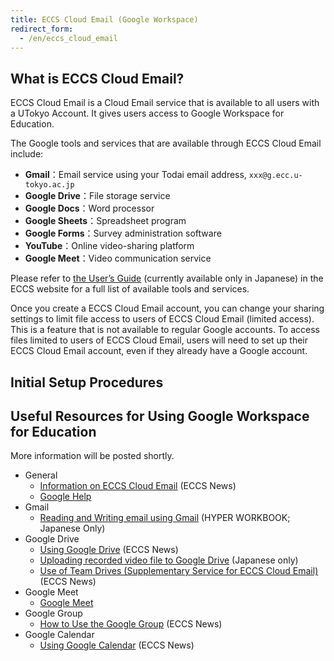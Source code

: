 ```yaml
---
title: ECCS Cloud Email (Google Workspace)
redirect_form:
  - /en/eccs_cloud_email
---
```


## What is ECCS Cloud Email?

ECCS Cloud Email is a Cloud Email service that is available to all users with a UTokyo Account. It gives users access to Google Workspace for Education.  

The Google tools and services that are available through ECCS Cloud Email include: 

- **Gmail**：Email service using your Todai email address, `xxx@g.ecc.u-tokyo.ac.jp`
- **Google Drive**：File storage service
- **Google Docs**：Word processor
- **Google Sheets**：Spreadsheet program
- **Google Forms**：Survey administration software
- **YouTube**：Online video-sharing platform
- **Google Meet**：Video communication service

Please refer to [the User’s Guide](https://www.ecc.u-tokyo.ac.jp/announcement/2017/04/26_2495.html) (currently available only in Japanese) in the ECCS website for a full list of available tools and services. 


Once you create a ECCS Cloud Email account, you can change your sharing settings to limit file access to users of ECCS Cloud Email (limited access). This is a feature that is not available to regular Google accounts. To access files limited to users of ECCS Cloud Email, users will need to set up their ECCS Cloud Email account, even if they already have a Google account.

## Initial Setup Procedures

<EccsCloudEmail variant="individual" />

## Useful Resources for Using Google Workspace for Education

More information will be posted shortly. 

- General
    - [Information on ECCS Cloud Email](https://www.ecc.u-tokyo.ac.jp/en/announcement/2016/06/07_2197.html) (ECCS News)
    - [Google Help](https://support.google.com/)
- Gmail
    - [Reading and Writing email using Gmail](https://hwb.ecc.u-tokyo.ac.jp/wp/literacy/email/gmail/) (HYPER WORKBOOK; Japanese Only)
- Google Drive
    - [Using Google Drive](https://www.ecc.u-tokyo.ac.jp/en/announcement/2017/05/17_2530.html) (ECCS News)
    - [Uploading recorded video file to Google Drive](/faculty_members/how/google/share_video) (Japanese only)
    - [Use of Team Drives (Supplementary Service for ECCS Cloud Email)](https://www.ecc.u-tokyo.ac.jp/en/announcement/2018/07/11_2822.html) (ECCS News)
- Google Meet
    - [Google Meet](/en/meet/)
- Google Group
    - [How to Use the Google Group](https://www.ecc.u-tokyo.ac.jp/en/announcement/2016/10/31_2362.html) (ECCS News)
- Google Calendar
    - [Using Google Calendar](https://www.ecc.u-tokyo.ac.jp/en/announcement/2017/05/17_2526.html) (ECCS News)
